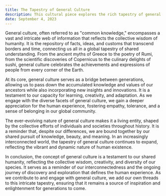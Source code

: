---
title: The Tapestry of General Culture
description: This cultural piece explores the rich tapestry of general culture, weaving together the diverse threads of human knowledge, art, and traditions. It seeks to capture the essence of our shared human heritage and the myriad ways in which cultures from around the world contribute to this magnificent mosaic.
date: September 4, 2023
---
General culture, often referred to as "common knowledge," encompasses a vast and intricate web of information that reflects the collective wisdom of humanity. It is the repository of facts, ideas, and customs that transcend borders and time, connecting us all in a global tapestry of shared understanding. From the ancient myths of Greece to the poetry of Rumi, from the scientific discoveries of Copernicus to the culinary delights of sushi, general culture celebrates the achievements and expressions of people from every corner of the Earth.

At its core, general culture serves as a bridge between generations, allowing us to pass down the accumulated knowledge and values of our ancestors while also incorporating new insights and innovations. It is a testament to our capacity for learning, creativity, and adaptation. As we engage with the diverse facets of general culture, we gain a deeper appreciation for the human experience, fostering empathy, tolerance, and a sense of belonging in our global community.

The ever-evolving nature of general culture makes it a living entity, shaped by the collective efforts of individuals and societies throughout history. It is a reminder that, despite our differences, we are bound together by our shared pursuit of knowledge, beauty, and meaning. In an increasingly interconnected world, the tapestry of general culture continues to expand, reflecting the vibrant and dynamic nature of human existence.

In conclusion, the concept of general culture is a testament to our shared humanity, reflecting the collective wisdom, creativity, and diversity of our species. It serves as a reminder of our interconnectedness and the ongoing journey of discovery and exploration that defines the human experience. As we contribute to and engage with general culture, we add our own threads to this intricate tapestry, ensuring that it remains a source of inspiration and enlightenment for generations to come.